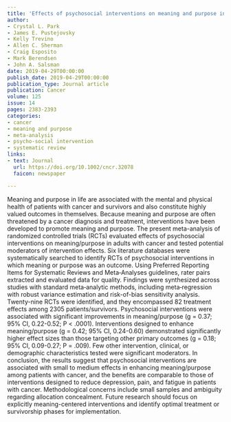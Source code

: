 ```yaml
---
title: 'Effects of psychosocial interventions on meaning and purpose in adults with cancer: A systematic review and meta-analysis'
author:
- Crystal L. Park
- James E. Pustejovsky
- Kelly Trevino
- Allen C. Sherman
- Craig Esposito
- Mark Berendsen
- John A. Salsman
date: 2019-04-29T00:00:00
publish_date: 2019-04-29T00:00:00
publication_type: Journal article
publication: Cancer
volume: 125
issue: 14
pages: 2383-2393
categories:
- cancer
- meaning and purpose
- meta-analysis
- psycho-social intervention
- systematic review
links:
- text: Journal
  url: https://doi.org/10.1002/cncr.32078
  faicon: newspaper

---
```



Meaning and purpose in life are associated with the mental and physical health of patients with cancer and survivors and also constitute highly valued outcomes in themselves. Because meaning and purpose are often threatened by a cancer diagnosis and treatment, interventions have been developed to promote meaning and purpose. The present meta-analysis of randomized controlled trials (RCTs) evaluated effects of psychosocial interventions on meaning/purpose in adults with cancer and tested potential moderators of intervention effects. Six literature databases were systematically searched to identify RCTs of psychosocial interventions in which meaning or purpose was an outcome. Using Preferred Reporting Items for Systematic Reviews and Meta‐Analyses guidelines, rater pairs extracted and evaluated data for quality. Findings were synthesized across studies with standard meta‐analytic methods, including meta‐regression with robust variance estimation and risk-of-bias sensitivity analysis. Twenty-nine RCTs were identified, and they encompassed 82 treatment effects among 2305 patients/survivors. Psychosocial interventions were associated with significant improvements in meaning/purpose (g = 0.37; 95% CI, 0.22-0.52; P < .0001). Interventions designed to enhance meaning/purpose (g = 0.42; 95% CI, 0.24-0.60) demonstrated significantly higher effect sizes than those targeting other primary outcomes (g = 0.18; 95% CI, 0.09-0.27; P = .009). Few other intervention, clinical, or demographic characteristics tested were significant moderators. In conclusion, the results suggest that psychosocial interventions are associated with small to medium effects in enhancing meaning/purpose among patients with cancer, and the benefits are comparable to those of interventions designed to reduce depression, pain, and fatigue in patients with cancer. Methodological concerns include small samples and ambiguity regarding allocation concealment. Future research should focus on explicitly meaning-centered interventions and identify optimal treatment or survivorship phases for implementation.

